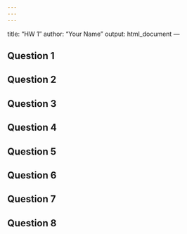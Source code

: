 ```yaml
---
---
---
```

title: "HW 1"
author: "Your Name"
output: html_document
---

## Question 1


## Question 2


## Question 3


## Question 4


## Question 5


## Question 6


## Question 7


## Question 8


